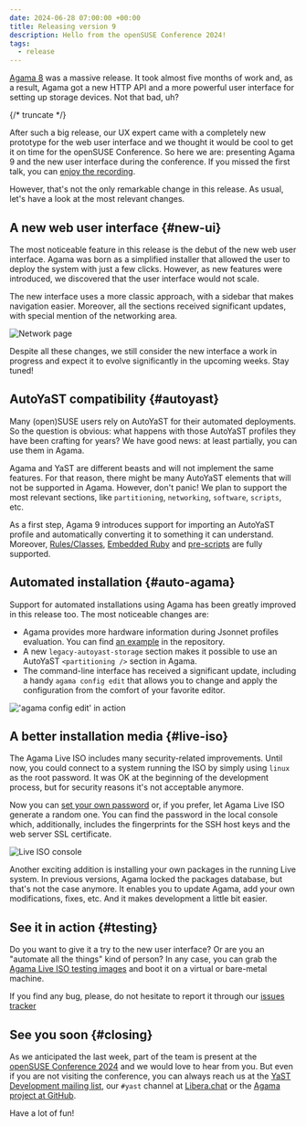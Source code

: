 ```yaml
---
date: 2024-06-28 07:00:00 +00:00
title: Releasing version 9
description: Hello from the openSUSE Conference 2024!
tags:
  - release
---
```


[Agama 8](2024-05-17-agama-8.mdx) was a massive release. It took almost
five months of work and, as a result, Agama got a new HTTP API and a more powerful user interface
for setting up storage devices. Not that bad, uh?

{/* truncate */}

After such a big release, our UX expert came with a completely new prototype for the web user
interface and we thought it would be cool to get it on time for the openSUSE Conference. So here we
are: presenting Agama 9 and the new user interface during the conference. If you missed the first
talk, you can [enjoy the recording](https://streaming.media.ccc.de/osc24/relive/4560).

However, that's not the only remarkable change in this release. As usual, let's have a look at the
most relevant changes.

## A new web user interface {#new-ui}

The most noticeable feature in this release is the debut of the new web user interface. Agama was
born as a simplified installer that allowed the user to deploy the system with just a few clicks.
However, as new features were introduced, we discovered that the user interface would not scale.

The new interface uses a more classic approach, with a sidebar that makes navigation easier.
Moreover, all the sections received significant updates, with special mention of the networking
area.

![Network page](../static/img/blog/2024-06-28/network.png)

Despite all these changes, we still consider the new interface a work in progress and expect it to
evolve significantly in the upcoming weeks. Stay tuned!

## AutoYaST compatibility {#autoyast}

Many (open)SUSE users rely on AutoYaST for their automated deployments. So the question is obvious:
what happens with those AutoYaST profiles they have been crafting for years? We have good news: at
least partially, you can use them in Agama.

Agama and YaST are different beasts and will not implement the same features. For that reason, there
might be many AutoYaST elements that will not be supported in Agama. However, don't panic! We plan
to support the most relevant sections, like `partitioning`, `networking`, `software`, `scripts`,
etc.

As a first step, Agama 9 introduces support for importing an AutoYaST profile and automatically
converting it to something it can understand. Moreover,
[Rules/Classes](https://doc.opensuse.org/documentation/leap/autoyast/html/book-autoyast/rulesandclass.html),
[Embedded Ruby](https://doc.opensuse.org/documentation/leap/autoyast/html/book-autoyast/erb-templates.html)
and
[pre-scripts](https://doc.opensuse.org/documentation/leap/autoyast/html/book-autoyast/cha-configuration-installation-options.html#pre-install-scripts)
are fully supported.

## Automated installation {#auto-agama}

Support for automated installations using Agama has been greatly improved in this release too. The
most noticeable changes are:

- Agama provides more hardware information during Jsonnet profiles evaluation. You can find
  [an example](https://github.com/agama-project/agama/blob/master/rust/agama-lib/share/examples/profile.jsonnet)
  in the repository.
- A new `legacy-autoyast-storage` section makes it possible to use an AutoYaST `<partitioning />`
  section in Agama.
- The command-line interface has received a significant update, including a handy
  `agama config edit` that allows you to change and apply the configuration from the comfort of your
  favorite editor.

!['agama config edit' in action](../static/img/blog/2024-06-28/agama-config-edit.gif)

## A better installation media {#live-iso}

The Agama Live ISO includes many security-related improvements. Until now, you could connect to a
system running the ISO by simply using `linux` as the root password. It was OK at the beginning of
the development process, but for security reasons it's not acceptable anymore.

Now you can
[set your own password](https://github.com/agama-project/agama/blob/master/doc/live_iso.md#the-access-password)
or, if you prefer, let Agama Live ISO generate a random one. You can find the password in the local
console which, additionally, includes the fingerprints for the SSH host keys and the web server SSL
certificate.

![Live ISO console](../static/img/blog/2024-06-28/live-iso.png)

Another exciting addition is installing your own packages in the running Live system. In previous
versions, Agama locked the packages database, but that's not the case anymore. It enables you to
update Agama, add your own modifications, fixes, etc. And it makes development a little bit easier.

## See it in action {#testing}

Do you want to give it a try to the new user interface? Or are you an "automate all the things" kind
of person? In any case, you can grab the
[Agama Live ISO testing images](https://download.opensuse.org/repositories/systemsmanagement:/Agama:/Devel/images/iso/)
and boot it on a virtual or bare-metal machine.

If you find any bug, please, do not hesitate to report it through our
[issues tracker](https://github.com/agama-project/agama/issues?q=is%3Aissue+is%3Aopen+label%3Abug)

## See you soon {#closing}

As we anticipated the last week, part of the team is present at the
[openSUSE Conference 2024](https://events.opensuse.org/conferences/oSC24) and we would love to hear
from you. But even if you are not visiting the conference, you can always reach us at the
[YaST Development mailing list](https://lists.opensuse.org/archives/list/yast-devel@lists.opensuse.org/),
our `#yast` channel at [Libera.chat](https://libera.chat/) or the
[Agama project at GitHub](https://github.com/agama-project/agama).

Have a lot of fun!
